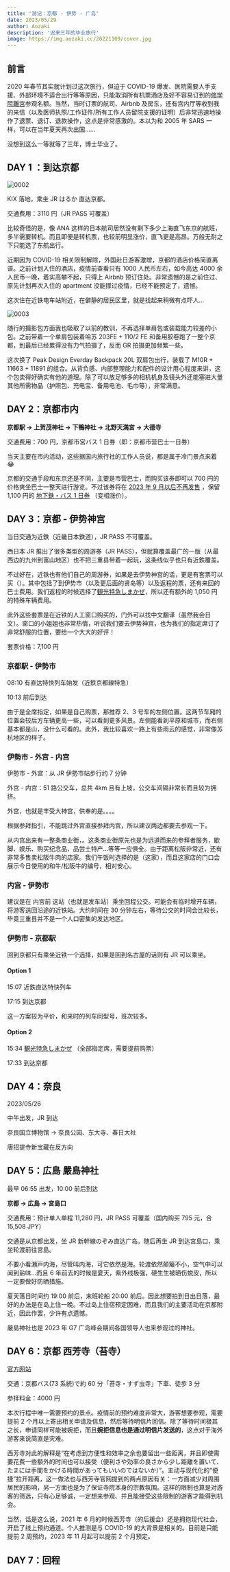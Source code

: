 ```yaml
---
title: '游记：京都 - 伊势 - 广岛'
date: 2023/05/29
author: Aozaki
description: '迟来三年的毕业旅行'
image: https://img.aozaki.cc/20221109/cover.jpg
---
```


## 前言

2020 年春节其实就计划过这次旅行，但迫于 COVID-19 爆发、医院需要人手支援、外部环境不适合出行等等原因，只能取消所有机票酒店及好不容易订到的[修学院離宮](https://sankan.kunaicho.go.jp/english/index.html)参观名额。当然，当时订票的航司、Airbnb 及房东，还有宫内厅等收到我的来信（以及医师执照/工作证件/所有工作人员留院支援的证明）后非常迅速地操作了退票、退订、退款操作，这点是非常感激的。本以为和 2005 年 SARS 一样，可以在当年夏天再次出国……

没想到这么一等就等了三年，博士毕业了。

## DAY 1 ：到达京都

![0002](../../public/images/20230529/0002.jpg)

KIX 落地，乘坐 JR はるか 直达京都。

交通费用：3110 円（JR PASS 可覆盖）

比较奇怪的是，像 ANA 这样的日本航司居然没有剩下多少上海直飞东京的航班，多半需要转机。而且即便是转机票，也较前明显涨价，直飞更是高昂。万般无耐之下只能选了东航出行。

近期因为 COVID-19 相关限制解除，外国赴日游客激增，京都的酒店价格简直离谱。之前计划入住的酒店，疫情前查看只有 1000 人民币左右，如今高达 4000 余人民币一晚，着实高攀不起，只得上 Airbnb 预订住处。非常遗憾的是之前住过、原先计划再次入住的 apartment 没能撑过疫情，已经不能预定了，遗憾。

这次住在近铁电车站附近，在僻静的居民区里，就是找起来稍微有点吓人…

![0003](../../public/images/20230529/0003.jpg)

随行的摄影包方面我也吸取了以前的教训，不再选择单肩包或装载能力较差的小包。之前带着一个单肩包装着哈苏 203FE + 110/2 FE 和备用胶卷跑了一整个京都，到最后已经累得没有力气拍摄了，反而 GR 拍摄更加频繁一些。

这次换了 Peak Design Everday Backpack 20L 双肩包出行，装载了 M10R + 11663 + 11891 的组合。从背负感、内部整理能力和配件的设计用心程度来讲，这个包卖得好确实有他的道理。除了可以放足够多的相机机身及镜头外还能塞进大量其他所需物品（护照包、充电宝、备用电池、毛巾等），非常满意。

## DAY 2：京都市内

**京都駅 → 上贺茂神社 → 下鴨神社 → 北野天満宮 → 大德寺**

交通费用：700 円，京都市営バス 1 日券（即：京都市营巴士一日券）

当天主要在市内活动，这些据国内旅行社的工作人员说，都是属于冷门景点来着 😂

京都的交通手段和东京还是不同，主要是市营巴士，而购买该券即可以 700 円的价格爽坐巴士一整天进行游览。不过该券将在 [2023 年 9 月以后不再发售](https://www.city.kyoto.lg.jp/kotsu/page/0000028337.html) ，保留 1,100 円的 [地下鉄・バス 1 日券](https://oneday-pass.kyoto/) （变相涨价）。

## DAY 3：京都 - 伊势神宫

当日交通为近鉄（近畿日本鉄道），JR PASS 不可覆盖。

西日本 JR 推出了很多类型的周游券（JR PASS），但就算覆盖最广的一版（从最西边的九州到富山地区）也不把三重县带着一起玩，这条线似乎也只有近鉄覆盖。

不过好在，近铁也有他们自己的周游券，如果是去伊势神宫的话，更是有套票可以买（）。其中包括了到伊势市（以及更后面的贤岛等）以及返程的票，还有来回的巴士费用。我们返程的时候选择了[観光特急しまかぜ](https://www.kintetsu.co.jp/senden/shimakaze/)，所以还有额外的 1,050 円的特殊车辆费用。

此外这些套票是在近铁的人工窗口购买的，门外可以找中文翻译（虽然我会日文）。窗口的小姐姐也非常热情，听说我们要去伊势神宫，也为我们的指定席订了非常舒服的位置，要给一个大大的好评！

套票价格：7,100 円

### 京都駅 - 伊勢市

08:10 有直达特快列车始发（近鉄京都線特急）

10:13 前后到达

由于是全席指定，如果是自己购票，那推荐 2、3 号车的左侧位置。这两节车厢的位置会较后方车辆更高一些，可以看到更多风景。左侧能看到平原和城市，而右侧基本都是山，没什么可看的。此外，我比较喜欢一路上有些雨云的感觉，非常像苏杭地区的样子。

### 伊勢市 - 外宫 - 内宫

伊勢市 - 外宫：从 JR 伊勢市站步行约 7 分钟

外宫 - 内宫：51 路公交车，总共 4km 且有上坡，公交车间隔非常长而且较为拥挤。

外宫，也就是丰受大神宫，供奉的是。。。。

根据参拜指引，不能跳过外宫直接参拜内宫，所以建议两边都要去参观一下。

从内宫出来有一整条商业街，。这条商业街原先也是为远道而来的参拜者服务，歇脚、娱乐、购买纪念品、品尝土特产…等等一应俱全。由于距离松阪非常近，还有非常多售卖松阪牛肉的店家。我们午饭时选择的是（这家），而且这家店的门口会展示今日使用的和牛/松阪牛的编号，相对安心。

### 内宫 - 伊勢市

建议是在 内宮前 这站（也就是发车站）乘坐回程公交。可能会有临时增开车辆，将游客送回沿途的近铁站。大约时间在 30 分钟左右，等待公交的时间会比较长，毕竟三重县并不是一个人口密集的发达地区。

### 伊勢市 - 京都駅

回到京都只有乘坐近铁一个选择，如果是回到名古屋的话则有 JR 可以乘坐。

#### Option 1

15:07 近鉄直达特快列车

17:15 到达京都

这一方案较为平价，和来时的列车同型号，班次较多。

#### Option 2

15:34 [観光特急しまかぜ](https://www.kintetsu.co.jp/senden/shimakaze/) （全部指定席，需要提前购票）

17:33 到达京都

## DAY 4：奈良

2023/05/26

中午出发，JR 到达

奈良国立博物馆 → 奈良公园、东大寺、春日大社

唐招提寺新宝藏在反方向

## DAY 5：広島 嚴島神社

最早 06:55 出发，10:00 前后到达

**京都 → 広島 → 宮島口**

交通费用：预计单人单程 11,280 円，JR PASS 可覆盖（国内购买 795 元，合 15,508 JPY）

交通是从京都出发，坐 JR 新幹線のぞみ直达广岛。随后再坐 JR 到达宮島口，乘坐轮渡前往宮島。

不要小看瀬戸内海，尽管叫内海，可它依然是海。轮渡依然颠簸不小，空气中可以闻到盐味…而且 6 年前去的时候是夏天，紫外线极强，硬生生被晒伤蜕皮，所以一定要做好防晒措施。

夏天落日时间约 19:00 前后，末班轮船 20:00 前后。因此想要拍到日出日落，最好的办法是在岛上住一晚。不过岛上住宿预定困难，而且我们的主要活动在京都附近，因此作罢，少许有点遗憾。

嚴島神社也是 2023 年 G7 广岛峰会期间各国领导人也来参观过的神社。

## DAY 6：京都 西芳寺（苔寺）

[官方网站](http://saihoji-kokedera.com/reservation.html)

交通：京都バス(73 系統)で約 60 分「苔寺・すず虫寺」下車、徒歩 3 分

参拝料金：4000 円

本次行程中唯一需要预约的景点。疫情前的预约难度非常大，游客想要参观，需要提前 2 个月以上寄出相关申请及信息，然后等待明信片回信。除了等待时间极其之长，申请同样可能被婉拒，而且**婉拒信息也是通过明信片发送的**，这点对于海外游客来说简直是灾难。

西芳寺对此的解释是“在考虑到方便性和效率之余也要留出一些距离，并且即使需要花费一些额外的时间也可以接受（便利さや効率の良さから少し距離を置いて、たまには手間をかける時間があってもいいのではないか）”。主动与现代化的“便捷”拉开距离，这一做法也与西芳寺官网提到的两点原因有关：一方面减少对周围居民的影响，另一方面也是为了保证寺院本身的宗教氛围。这样的限制也算是对游客的筛选，只有心足够诚，一定想来参观、并且能接受这些限制的游客才能得到机会。

当然，话是这么说，2021 年 6 月的时候西芳寺（的后援会）还是拥抱现代社会，开启了线上预约通道。个人推测是与 COVID-19 的大背景是相关的。目前是只能提前 2 周预约，2023 年 11 月起可以提前 2 个月预定。

## DAY 7：回程
